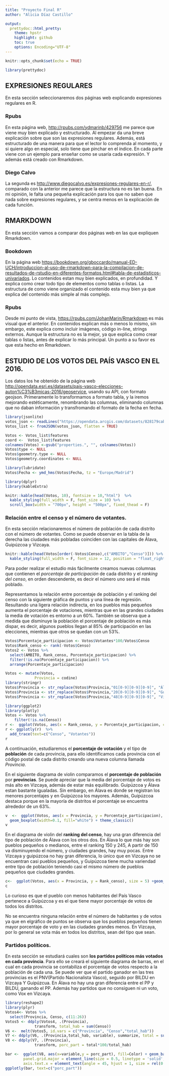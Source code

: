---
title: "Proyecto Final R"
author: "Alicia Díaz Castillo"

output:
  prettydoc::html_pretty:
    theme: hpstr
    highlight: github
    toc: true
    options: Encoding="UTF-8"
---

```{r setup, include=FALSE}
knitr::opts_chunk$set(echo = TRUE)
```
```{r library, echo=FALSE, message=FALSE, warning=FALSE}
library(prettydoc)
```


## EXPRESIONES REGULARES

En esta sección seleccionaremos dos páginas web explicando expresiones regulares en R.

### Rpubs
En esta página web, <http://rpubs.com/ydmarinb/429756> me parece que viene muy bien explicado y estructurado. Al empezar da una breve explicación sobre que son las expresiones regulares. Además, está estructurado de una manera para que el lector lo comprenda al momento, y si quiere algo en especial, solo tiene que pinchar en el índice. En cada parte viene con un ejemplo para enseñar como se usaría cada expresión. Y además está creado con Rmarkdown.

### Diego Calvo
La segunda es <http://www.diegocalvo.es/expresiones-regulares-en-r/>, comparado con la anterior me parece que la estructura no es tan buena. En mi opinión, le falta una pequeña explicación para los que no saben que nada sobre expresiones regulares, y se centra menos en la explicación de cada función. 
 

## RMARKDOWN

En esta sección vamos a comparar dos páginas web en las que expliquen Rmarkdown.

### Bookdown
En la página web <https://bookdown.org/gboccardo/manual-ED-UCH/introduccion-al-uso-de-rmarkdown-para-la-compilacion-de-resultados-de-rstudio-en-diferentes-formatos.html#tabla-de-estadisticos-univariados>. Lo contenidos estan muy bien explicados, en profundidad. Y explica como crear todo tipo de elementos como tablas o listas. La estructura de como viene organizado el contenido esta muy bien ya que explica del contenido más simple al más complejo.

### Rpubs
Desde mi punto de vista, <https://rpubs.com/JohanMarin/Rmarkdown> es más visual que el anterior. En contenidos explican más o menos lo mismo, sin embargo, este explica como incluir imágenes, código in-line, strings externos. Aunque la estructura no es la mejor, ya que explica como crear tablas o listas, antes de explicar lo más principal. Un punto a su favor es que esta hecho en Rmarkdown.

## ESTUDIO DE LOS VOTOS DEL PAÍS VASCO EN EL 2016.

Los datos los he obtenido de la página web <http://opendata.esri.es/datasets/pais-vasco-elecciones-auton%C3%B3micas-2016/geoservice>, usando su API, con formato geojson. Primeramente lo transformamos a formato tabla, y la iremos mejorando estéticamente, renombrando las columnas, eliminando columnas que no daban información y transfromando el formato de la fecha en fecha.

```{r json, echo=FALSE, message=FALSE, warning=FALSE}
library(jsonlite)
votos_json <- readLines("https://opendata.arcgis.com/datasets/828179cabe6f479691b08560f41af197_0.geojson", encoding = "UTF-8")
Votos_list <- fromJSON(votos_json, flatten = TRUE)
```
```{r mej, echo=FALSE, message=FALSE, warning=FALSE}
Votos <- Votos_list$features
coord <-  Votos_list$features
colnames(Votos) <-gsub("properties.", "", colnames(Votos))
Votos$type <- NULL
Votos$geometry.type <- NULL
Votos$geometry.coordinates <- NULL
```
```{r fecha, echo=FALSE, message=FALSE, warning=FALSE}
library(lubridate)
Votos$Fecha <- ymd_hms(Votos$Fecha, tz = "Europe/Madrid")
```


```{r tabla, echo=FALSE, message=FALSE, warning=FALSE}
library(dplyr)
library(kableExtra)
```
```{r table, echo=FALSE, message=FALSE, warning=FALSE}
knitr::kable(head(Votos, 10), fontsize = 10,"html")  %>%
  kable_styling(full_width = F, font_size = 10) %>%
  scroll_box(width = "700px", height = "500px", fixed_thead = F)
```

### Relación entre el censo y el número de votantes.
 
 En esta sección relacionaremos el número de población de cada distrito con el número de votantes. Como se puede observar en la tabla de la derecha las ciudades más pobladas coinciden con las capitales de Álava, Guipúzcoa y Vizcaya.
 
```{r censo, echo=FALSE, message=FALSE, warning=FALSE}
knitr::kable(head(Votos[order(-Votos$Censo),c("AMBITO","Censo")])) %>%
  kable_styling(full_width = F, font_size = 12, position = "float_right")
```

Para poder realizar el estudio más fácilmente creamos nuevas columnas que contienen el _porcentaje de participación_ de cada distrito y el _ranking del censo_, en orden descendente, es decir el número uno será el más poblado. 

Representamos la relación entre porcentaje de población y el ranking del censo con la siguiente gráfica de puntos y una línea de regresión. Resultando una ligera relación indirecta, en los pueblos más pequeños aumenta el porcentaje de votaciones, mientras que en las grandes ciudades la media de votación es entorno a un 60%. También se observa que a medida que disminuye la población el porcentaje de población es más dispar, es decir, algunos pueblos llegan al 85% de participación en las elecciones, mientras que otros se quedan con un 53%.

```{r porc, echo=FALSE, message=FALSE, warning=FALSE}

Votos$Porcentaje_participacion <- Votos$Votantes*100/Votos$Censo
Votos$Rank_censo <- rank(-Votos$Censo)
Votos2 <- Votos %>%
  select(AMBITO, Rank_censo, Porcentaje_participacion) %>%
  filter(!is.na(Porcentaje_participacion)) %>%
  arrange(Porcentaje_participacion)
```
```{r provincia, echo=FALSE, message=FALSE, warning=FALSE}
Votos <- mutate(Votos,
             Provincia = codine) 
library(stringr)
Votos$Provincia <- str_replace(Votos$Provincia,"01[0-9][0-9][0-9]", "Álava")
Votos$Provincia <- str_replace(Votos$Provincia,"20[0-9][0-9][0-9]", "Guipúzcoa")
Votos$Provincia <- str_replace(Votos$Provincia,"48[0-9][0-9][0-9]", "Vizcaya")
```
```{r plot, echo=FALSE, message=FALSE, warning=FALSE}
library(ggplot2)
library(plotly)
Votos <- Votos %>%
    filter(!is.na(Censo)) 
r <-  ggplot(Votos, aes(x = Rank_censo, y = Porcentaje_participacion, colour = Provincia)) +xlab("Ranking del censo") + ylab("Porcentaje de participación en las elecciones") +geom_point() + geom_smooth(alpha = 0.1,fill = "lightcyan4") +scale_color_manual(values=c("mediumpurple3", "Lightseagreen", "mediumvioletred")) +theme_light()
r <- ggplotly(r)  %>%
  add_trace(text=c("Censo", "Votantes"))
r
``` 

A continuación, estudiaremos el **porcentaje de votación** y el tipo de **población** de cada provincia, para ello identificamos cada provincia con el código postal de cada distrito creando una nueva columna llamada _Provincia_. 

En el siguiente diagrama de violin comparamos el **porcentaje de población** por **provincias**. Se puede apreciar que la media del porcentaje de votos es más alto en Vizcaya, además de estar más equilibrado. Guipúzcoa y Álava estan bastante igualadas. Sin embargo, en Álava es donde se registran los menores porcentajes y en Guipúzcoa los mayores. Además, Guipúzcoa destaca porque en la mayoría de distritos el porcentaje se encuentra alrededor de un 63%.

```{r violin, echo=FALSE, message=FALSE, warning=FALSE}
v  <-  ggplot(Votos, aes(x = Provincia, y = Porcentaje_participacion), size =5) +geom_violin(trim=FALSE, fill="Darkslategray3")+
  geom_boxplot(width=0.1, fill="white") + theme_classic()
v
```

En el diagrama de violin del **ranking del censo**, hay una gran diferencia del tipo de población de Álava con los otros dos. En Álava lo que más hay son pueblos pequeños o medianos, entre el ranking 150 y 245, A partir de 150 va disminuyendo el número, y ciudades grandes, hay muy pocas. Entre Vizcaya y guipúzcoa no hay gran diferencia, lo único que en Vizcaya no se encuentran casi pueblos pequeños, y Guipúzcoa tiene mucha variendad entre tipo de población teniendo casi el mismo número de pueblos pequeños que ciudades grandes.


```{r censv, echo=FALSE, message=FALSE, warning=FALSE}
c<-  ggplot(Votos, aes(x = Provincia, y = Rank_censo), size = 5) +geom_violin(trim=FALSE, fill = "Darkslategray3") + geom_boxplot(width=0.1, fill="white")  + theme_classic()
c
```


Lo curioso es que el pueblo con menos habitantes del País Vasco pertenece a Guipúzcoa y es el que tiene mayor porcentaje de votos de todos los distritos.

No se encuentra ninguna relación entre el número de habitantes y de votos ya que en elgráfico de puntos se observa que los pueblos pequeños tienen mayor porcentaje de voto y en las ciudades grandes menos. En Vizcaya, por lo general se vota más en todos los distritos, sean del tipo que sean.

### Partidos políticos.

En esta sección se estudiará cuales son **los partidos políticos más votados en cada provincia**. Para ello se creará el siguiente diagrama de barras, en el cual en cada provincia se contabiliza el porcentaje de votos respecto a la población de cada una. Se puede ver que el partido ganador en las tres provincias es el PNV(Partido Nacionalista Vasco), seguido por BILDU en Vizcaya Y Guipúzcua. En Álava no hay una gran diferencia entre el PP y BILDU, ganando el PP. Además hay partidos que no consiguen ni un voto, como Vox en Vizcaya.

```{r provpart, echo=FALSE, message=FALSE, warning=FALSE}
library(reshape2)
library(plyr)
Votos4<- Votos %>%
  select(Provincia, Censo, c(11:26))
Votos5 <- ddply(Votos4, .(Provincia), 
             transform, total_hab = sum(Censo))
V6 <-  melt(Votos5, id.vars = c("Provincia", "Censo","total_hab"))
V7 <- ddply(V6, .(Provincia,total_hab, variable), summarize, total = sum(value))
V8 <- ddply(V7, .(Provincia), 
             transform, porc_part = total*100/total_hab)
```
```{r barp, echo=FALSE, message=FALSE, warning=FALSE}
bar <-  ggplot(V8, aes(x=variable,y = porc_part), fill=Color) + geom_bar(stat = "identity", fill = "cadetblue4", size = 0.5) + facet_grid(Provincia ~.) + theme(panel.background = element_rect(fill="white", size= 0.5,linetype = "solid", color = "black", colour = "black"),  
        panel.grid.major = element_line(size = 0.5, linetype = 'solid', colour = "lavender"),
        axis.text.x = element_text(angle = 45, hjust = 1, size = rel(0.8))) +  xlab("Partidos políticos") + ylab("Porcentaje de votos") + ggtitle("Porcentaje de votos de cada partido político en las provincias del País Vasco") 
ggplotly(bar, text=c("porc_part"))
```
 
















